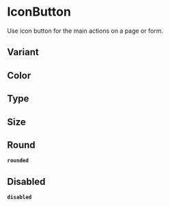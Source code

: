 

<Meta title="Component/IconButton" component={IconBtn} />

# IconButton

Use icon button for the main actions on a page or form.

## Variant

<Canvas withToolbar>
  <Story
    name="Variant"
    argTypes={{
      color: { table: { disable: true }, control: { disable: true } },
      type: { table: { disable: true }, control: { disable: true } },
      size: { table: { disable: true }, control: { disable: true } },
      round: { table: { disable: true }, control: { disable: true } }
    }}
  >
    <IconBtn size="lg" className="mr-3">
      <SearchIcon size={20} stroke={2} />
    </IconBtn>
    <IconBtn variant="outline" size="lg" className="mr-3">
      <SearchIcon size={20} stroke={2} />
    </IconBtn>
    <IconBtn variant="ghost" size="lg" className="mr-3">
      <SearchIcon size={20} stroke={2} />
    </IconBtn>
  </Story>
</Canvas>
<ArgsTable story="Variant" />

## Color

<Canvas withToolbar>
  <Story
    name="Color"
    argTypes={{
      variant: { table: { disable: true }, control: { disable: true } },
      type: { table: { disable: true }, control: { disable: true } },
      size: { table: { disable: true }, control: { disable: true } },
      round: { table: { disable: true }, control: { disable: true } }
    }}
  >
    <IconBtn size="lg" className="mr-3">
      <SearchIcon size={20} stroke={2} />
    </IconBtn>
    <IconBtn color="primary" size="lg" className="mr-3">
      <SearchIcon size={20} stroke={2} />
    </IconBtn>
  </Story>
</Canvas>
<ArgsTable story="Color" />

## Type

<Canvas withToolbar>
  <Story
    name="Type"
    argTypes={{
      variant: { table: { disable: true }, control: { disable: true } },
      color: { table: { disable: true }, control: { disable: true } },
      size: { table: { disable: true }, control: { disable: true } },
      round: { table: { disable: true }, control: { disable: true } }
    }}
  >
    <IconBtn className="mr-3">
      <SearchIcon size={20} stroke={2} />
    </IconBtn>
    <IconBtn type="submit" className="mr-3">
      <SearchIcon size={20} stroke={2} />
    </IconBtn>
    <IconBtn type="reset" className="mr-3">
      <SearchIcon size={20} stroke={2} />
    </IconBtn>
  </Story>
</Canvas>
<ArgsTable story="Type" />

## Size

<Canvas withToolbar>
  <Story
    name="Size"
    argTypes={{
      variant: { table: { disable: true }, control: { disable: true } },
      color: { table: { disable: true }, control: { disable: true } },
      type: { table: { disable: true }, control: { disable: true } },
      round: { table: { disable: true }, control: { disable: true } }
    }}
  >
    <IconBtn size="lg" className="mr-3">
      <SearchIcon size={20} stroke={2} />
    </IconBtn>
    <IconBtn className="mr-3">
      <SearchIcon size={20} stroke={2} />
    </IconBtn>
    <IconBtn size="sm" className="mr-3">
      <SearchIcon size={20} stroke={2} />
    </IconBtn>
  </Story>
</Canvas>
<ArgsTable story="Size" />

## Round

**`rounded`**

<Canvas withToolbar>
  <Story
    name="Round"
    argTypes={{
      variant: { table: { disable: true }, control: { disable: true } },
      color: { table: { disable: true }, control: { disable: true } },
      type: { table: { disable: true }, control: { disable: true } },
      size: { table: { disable: true }, control: { disable: true } }
    }}
  >
    <IconBtn round className="mr-3">
      <SearchIcon size={20} stroke={2} />
    </IconBtn>
  </Story>
</Canvas>
<ArgsTable story="Round" />

## Disabled

**`disabled`**

<Canvas withToolbar>
  <Story
    name="Disabled"
    argTypes={{
      variant: { table: { disable: true }, control: { disable: true } },
      color: { table: { disable: true }, control: { disable: true } },
      type: { table: { disable: true }, control: { disable: true } },
      round: { table: { disable: true }, control: { disable: true } },
      size: { table: { disable: true }, control: { disable: true } },
      disabled: { description: `boolean`, default: 'false' }
    }}
  >
    <IconBtn className="mr-3">
      <SearchIcon size={20} stroke={2} />
    </IconBtn>
    <IconBtn disabled className="mr-3">
      <SearchIcon size={20} stroke={2} />
    </IconBtn>
  </Story>
</Canvas>
